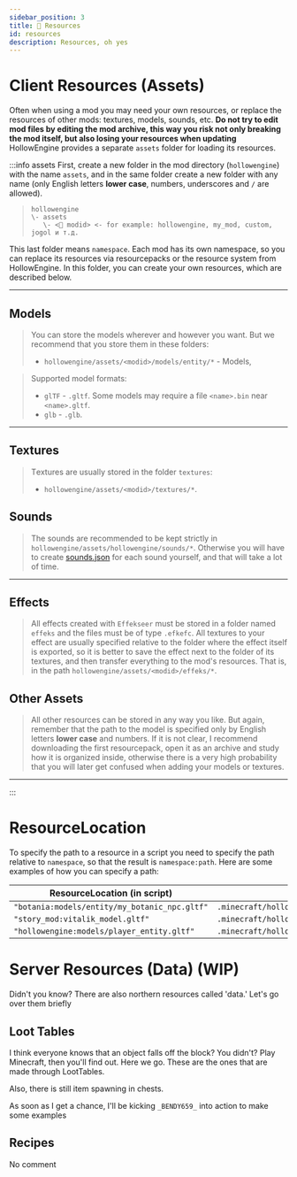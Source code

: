 ```yaml
---
sidebar_position: 3
title: 📁 Resources
id: resources
description: Resources, oh yes
---
```


# Client Resources (Assets)
Often when using a mod you may need your own resources, or replace the resources of other mods: textures, models, sounds, etc.
**Do not try to edit mod files by editing the mod archive, this way you risk not only breaking the mod itself, but also losing your resources when updating**
HollowEngine provides a separate `assets` folder for loading its resources.

:::info assets
First, create a new folder in the mod directory (`hollowengine`) with the name `assets`, and in the same folder create a new folder with any name (only English letters **lower case**, numbers, underscores and `/` are allowed).
> ```
> hollowengine
> \- assets
>    \- <📁 modid> <- for example: hollowengine, my_mod, custom, jogol и т.д.
> ```
This last folder means `namespace`. Each mod has its own namespace, so you can replace its resources via resourcepacks or the resource system from HollowEngine.
In this folder, you can create your own resources, which are described below.

---

## Models

> You can store the models wherever and however you want. But we recommend that you store them in these folders:
> - `hollowengine/assets/<modid>/models/entity/*` - Models,

> Supported model formats:  
> - `glTF` - `.gltf`. Some models may require a file `<name>.bin` near `<name>.gltf`.
> - `glb` - `.glb`.

---

## Textures

> Тextures are usually stored in the folder `textures`:
> - `hollowengine/assets/<modid>/textures/*`.


## Sounds
> The sounds are recommended to be kept strictly in `hollowengine/assets/hollowengine/sounds/*`. Otherwise you will have to create [sounds.json](https://minecraft.fandom.com/ru/wiki/Sounds.json) for each sound yourself, and that will take a lot of time.

---

## Effects 

> All effects created with `Effekseer` must be stored in a folder named `effeks` and the files must be of type `.efkefc`.
> All textures to your effect are usually specified relative to the folder where the effect itself is exported, so it is better to save the effect next to the folder of its textures, and then transfer everything to the mod's resources.
> That is, in the path `hollowengine/assets/<modid>/effeks/*`.

## Other Assets

> All other resources can be stored in any way you like. But again, remember that the path to the model is specified only by English letters **lower case** and numbers. If it is not clear, I recommend downloading the first resourcepack, open it as an archive and study how it is organized inside, otherwise there is a very high probability that you will later get confused when adding your models or textures.

---
:::

# ResourceLocation

To specify the path to a resource in a script you need to specify the path relative to `namespace`, so that the result is `namespace:path`. Here are some examples of how you can specify a path:

| ResourceLocation (in script) | Path to resource (in explorer) |
| --- | --- |
| `"botania:models/entity/my_botanic_npc.gltf"` | `.minecraft/hollowengine/assets/botania/models/entity/my_botanic_npc.gltf` |
| `"story_mod:vitalik_model.gltf"` | `.minecraft/hollowengine/assets/story_mod/vitalik_model.gltf` |
| `"hollowengine:models/player_entity.gltf"` | `.minecraft/hollowengine/assets/hollowengine/models/player_entity.gltf` |

# Server Resources (Data) (WIP)
Didn't you know? There are also northern resources called 'data.'
Let's go over them briefly

## Loot Tables
I think everyone knows that an object falls off the block? You didn't? Play Minecraft, then you'll find out.
Here we go. These are the ones that are made through LootTables. 

Also, there is still item spawning in chests.

As soon as I get a chance, I'll be kicking `_BENDY659_` into action to make some examples

## Recipes
No comment
